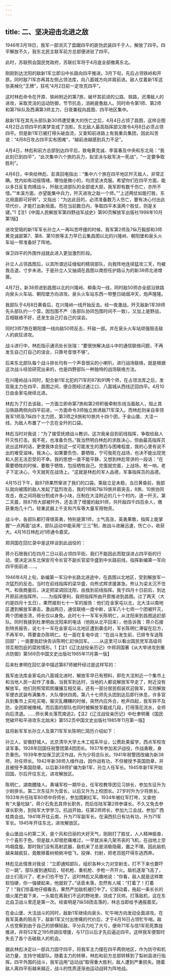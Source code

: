 ```yaml
---
---
---
```

title: 二、坚决迎击北进之敌
---




1946年3月18日，我军一部消灭了盘踞四平的匪伪武装四千于人，解放了四平。四平解放不久，我东北民主联军前方总部便进驻了四平。

此时，苏联照会国民党政府，苏联红军将于4月底全部撤离东北。

刚刚到达沈阳的敌新1军立即沿中长路向四平推进。3月下旬，先后占领铁岭和开原。同时敌71军亦再其左侧占领法库，向八面城方向并肩前进。敌人仗着新1军这张美械化“王牌”，狂吼“4月2日前一定攻克四平”。

这时林彪命令在开原、铁岭附近的第7旅，破坏其前进的公路、铁路，迟滞敌人的进攻，采取灵活的运动防御，节节抗击，消耗疲惫敌人。同时命令第1师、第2师和第7纵队及西满第3师主力，日夜兼程向昌图、四平地区集中。

敌新1军在其先头部队新30师遭受重大的伤亡之后，4月4日占领了昌图，这样企图4月2日占领四平的美梦变成了泡影。东北敌人最高指挥部又限令4月8日必须占领四平。但是新1军已被打得头破血流，又查知前进路上有我重兵集团，因此叫苦说：“4月8日攻占四平实有困难”，“越前进越感到兵力不足”。

4月4日，林彪和前方总部到达四平后，致电黄克诚、李富春及中央和东北局：“我此刻已到四平”，“此次集中六个旅的兵力，拟坚决与敌军决一死战”，“一定要争取胜利”。

4月6日，中央给林彪、彭真回电指出：“集中六个旅在四平地区歼灭敌人，非常正确。党内如有动摇情绪，哪怕是微小的，均须坚决克服。希望你们在四平方面，能以多日反复肉搏战斗，歼敌北进部队的全部或大部，我军即有数千伤亡，亦所不惜。”“本溪方面，亦望能集中兵力，歼灭进攻之敌一个师。”“上述两仗如能打胜，东北局面即可好转”。又指出：“为达此目的，必须准备数万人伤亡，要有决心付出此项代价，才能打出新局面。而在当前数日内，争取四平本溪两个胜仗，则是关键。”1【注1《中国人民解放军第四野战军战史》第90页解放军出版社1998年10月第1版】

进攻受阻的新1军军长孙立人一再叫苦呼援的时候，我军第2师及7纵万毅部和3师黄克诚部第7、第8、第10旅等主力早已云集昌图以北的兴隆岭、朝阳堡和泉头火车站一带准备好了阵地。

保卫四平的外围作战就此进入更加激烈阶段。

孙立人占领昌图后，以其所谓远征缅甸的精锐部队，向我阵地连续猛攻三天，均被我击退，寸步未进。于是孙立人又抽调在昌图以南担任护路认为的新38师北进增援。

4月7日，新38师进到昌图以北的兴隆岭、柳条沟一线，同时敌50师亦全部沿铁路向泉头火车站、朝阳堡方向进攻。泉头火车站东西一带整日硝烟冲天，炮声隆隆。

我部队于4月8日黄昏后，在兴隆岭一线开始反击。经一夜激战，歼灭敌新1军38师先头部队约一个营。因包围不严（各部队协同包围时间不一致）。又加上是野战，互相联络不好，还发生自己打自己的误会。

同时3师7旅在朝阳堡一线向敌50师反击，歼敌一部。并在泉头火车站顽强阻击敌人的疯狂进攻。

战斗进行中，林彪指示通讯处长张瑞：“要很快解决战斗中的通信联络问题，不再发生自己打自己的误会，只靠号音很不够”。

后来东北部队每个战斗排长均有一个声音很尖的小喇叭，进行战场联络，就是根据这次战斗经验研究出来的，也是四野部队一种独特的战场联络方法。

在兴隆岭战斗同时，配合新1军北犯的71军的87和91两个师，在占领法库之后，发现我主力在四平、昌图之间，便企图经过通江口、八面城从西线迂回四平。4月10日由金家屯继续北进。

林彪为了打击该敌，一方面立即命第7旅和第2师积极牵制东线当面敌人，阻止其沿铁路两侧向四平前进，一方面命令3师独立旅诱敌71军深入。而林彪则亲自率领我军1师及7纵四个主力团，第3师之8旅和10旅共十四个团，于金山堡、大洼一线，为敌人布置了一个志在全歼的口袋。

林彪当时对我说：“为了接受抚顺战斗教训，这次我亲自到前线指挥，争取给敌人歼灭性打击。我不死，也准备负伤。”我当然明白林彪的求胜决心，但由最高指挥员说出这样的话，更使我体会到这一仗可能发生的激烈与困难程度，我的心里有说不出的难受滋味。我决心，如果要负伤、要牺牲，宁可我死在战场，也决不能出现党和人民无法忍受的不幸。我的思想一直不能平静，又想到林彪常讲的一段话：“在需要牺牲的时候，要敢于牺牲，包括牺牲自己。完蛋就完蛋，上战场，枪一响，老子下定决心，今天就死在战场上。“这就是林彪的军人品德，军事指挥员的品德。

4月15日下午，敌87师果然窜进了我们的口袋。乘敌立足未稳，当日黄昏前，我部队就向被围的敌人发起了猛烈攻击，我的1师和7纵19旅并肩突击，8旅、10旅协同攻击，夜之间将敌分割成许多小块，压制在大洼附近的几十个村内，逐一歼灭。第二天晨，除87师大部被歼外，还击溃了增援的敌91师，共歼敌四千四百余人，缴获重炮几十门，轻重武器上千支和汽车等大量军用物资。

战斗中，各部队都打得很英勇，特别是第1师，士气高涨，英勇果敢，指挥上能掌握“一点两面”战术，部队运动中能采用“三三”制，故战斗进展迅速，伤亡小，收获大。4月16日林彪对1师通令嘉奖。

郑洞国在回忆录中是这样谈到此战役的：

蒋介石限我们在四月二日以前占领四平街。我们不能因此而耽误进占四平街的行动，便决定派东北保安司令长官不副长官梁华盛到中长路前线，指挥新编第一军向四平街前进……。

1946年4月上旬，新编第一军沿中长路北进途中，在昌图以北地区，受到解放军一次猛烈的反击。当时在前线指挥的梁华盛，向熊式辉求援甚急。熊认为梁太沉不住气，和我商量后，决定把梁调回沈阳，由我到前线指挥。我于四月十日前后，到达开原前进指挥所，……为指挥便利，我把指挥所由开原推进到昌图。过了两天（大约是四月十五日），果然接到七十一军的报告：他们在金家屯以北，北大洼以南地区遭到解放军袭击，激战两日，通信联络一度中断，该军八十七师一个团被歼灭，两个团被击溃，师长仅以身免。此时七十一军军长陈明仁，从沈阳来到昌图追赶部队。同时我接到杜聿明由沈阳来的电话（他刚从北平回来），他告诉我：蒋介石接到特务报告，说七十一军在金家屯以北地区遭到袭击时，军长陈明仁滞留在后方，不再军中。蒋要查办陈明仁。杜一面在复电中说：“在战斗发生前，已排专车送陈回部”；一面要我赶快告诉陈明仁赶快回军。……从这里可以看出国民党军高级将领互相包庇的腐败情形。1【注1《辽沈战役亲历记》中郑洞国著《从大举进攻到重点防御》第569页中国文史出版社1985年11月第一版】

后来杜聿明在回忆录中描述第87师被歼经过是这样写的：

我军由法库金家屯向八面城北进时，解放军早已有预料，即在大洼附近一个集市上和当地人民一起作了准备。当我军到达时，当地的人都说解放军早走了，附近没有解放军。他们则照常熙熙攘攘互相交易，还有一部分居民假装欢迎我军，实则解放军便衣武装布满集市，大队埋伏四周。第八十七师先头团到达后即行休息，许多官兵到集市上买吃买喝，赈灾乱糟糟的时候，突然内应外合，枪声四起，我军猝不及防，全团即被缴械。而后面的部队也同时被解放军截成几段，打得落花流水，全师向后溃退。……师长黄炎落荒南逃2。【注2《辽沈战役亲历记》中杜聿明著《国民党破坏和平进攻东北始末》第552页中国文史出版社1985年11月第一版】

兹将新军军长孙立人及第71军军长陈明仁简历介绍如下：

孙立人，安徽舒城人。北京清华大学土木工程系毕业，公费赴美留学，西点军校攻读军事。1928年回国任税警团第4团团长。1937年参加淞沪战役，作战勇敢，身负重伤。1939年参加保卫武汉作战，升为少将总队长。1941年税警团改编为新38师，孙任师长。1942年新38师入缅作战，因作战有功，不但被授予英国勋章，并且被授予美国勋章。以后新38师扩编为新1军，孙立人任军长。1945年新1军开始回国，尔后开往东北，进攻解放区。

陈明仁，湖南醴陵人。黄埔军校一期毕业，任军校教导团见习排长，参加东征升为少尉排长。第二次东征升为营长，以后又升为上校团长。27岁时升为少将旅长。1933年升任陆军80师中将师长，参加围剿红军。1934年被红军打垮，又查他有“大量吃缺”，蒋介石免去其师长职务，而后任陆军第2师参谋长。不久又免去参谋长职务，到陆军大学学习。抗战开始，任第2师师长，参加九江会战，参加广西桂南会战。1941年开往云南，升为71军副军长。在滇西抗日有功有功，升为71军军长。1945年开往东北，进攻解放区。

金山堡战斗的第二天，是个风和日丽的大好天气，刚刚打了胜仗，人人精神振奋，个个喜形于色。但是敌人却很悲痛难过，一早就派来几架吊丧的飞机，在战地上空呜咽盘旋。那时我们没有高射武器，敌机来了总是消极隐蔽，置之不理。因此敌机越来越疯狂，竟敢擦着树梢俯冲低飞，投弹、扫射，把老百姓吓得东逃西奔。

林彪见此情景对我说：“立即通知部队，组织各种火力对空射击，打不下来也要吓它一跳”。部队接到通知后，轻机枪、重机枪、步枪一齐开火。敌机逐渐飞高了，战士们高兴了，老乡们也不怕了。这时林彪又风趣地说：“你看，敌人就是这样欺软怕硬，你一强硬起来，他就软了。”话音未落，忽然有人喊：“打着了！打着了！”我们惊喜地仔细看去，果然严加敌机被打中了。它颤动着，拖起一条长长的烟火尾巴栽下来，一头栽在离我们不远的野地里，烧成了灰烬。打落敌机，这在东北自卫战斗里还是第一次。经查明是7纵58团击落的，林总当即给予通报嘉奖。

在金山堡、大洼战斗的同时，敌新1军继续向泉头、牤牛哨方向发动全面进攻。在我军英勇的阻击下，敌新1军又付出惨痛的代价后，才于4月16日占领牤牛哨。敌人也觉察到由于自己的骄横轻敌，平分兵力吃了大亏，便命71军与信1军死死靠拢推进，并将52军之195师调往增援，与17日以后才先后逼近四平。这样我军便暂时失去了各个击破敌人的机会。

据此林彪决定以一部兵力固守四平，将我军主力摆在四平两侧地区，作为防守和机动力量，支持守城部队。随着主力的转移，林彪和前方总部转移到了梨树县进行指挥。四平外围的战斗，我军运用“运动战”取得重大胜利，敌人遭到严重损失。随着敌人离四平街越来越近，战斗的性质逐渐由运动战转为阵地战。